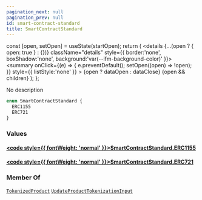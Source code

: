 ```yaml
---
pagination_next: null
pagination_prev: null
id: smart-contract-standard
title: SmartContractStandard
---
```









  const [open, setOpen] = useState(startOpen);
  return (
    <details {...(open ? { open: true } : {})} className="details" style={{ border:'none', boxShadow:'none', background:'var(--ifm-background-color)' }}>
      <summary
        onClick={(e) => {
          e.preventDefault();
          setOpen((open) => !open);
        }}
        style={{ listStyle:'none' }}
      >
      {open ? dataOpen : dataClose}
      </summary>
      {open && children}
    </details>
  );
};








No description


```graphql
enum SmartContractStandard {
  ERC1155
  ERC721
}
```




### Values

#### [<code style={{ fontWeight: 'normal' }}>SmartContractStandard.<b>ERC1155</b></code>](#)  



#### [<code style={{ fontWeight: 'normal' }}>SmartContractStandard.<b>ERC721</b></code>](#)  







### Member Of

[`TokenizedProduct`](/schema/types/objects/tokenized-product.mdx)  <Badge class="badge badge--secondary" text="object"/><Bullet />[`UpdateProductTokenizationInput`](/schema/types/inputs/update-product-tokenization-input.mdx)  <Badge class="badge badge--secondary" text="input"/>

